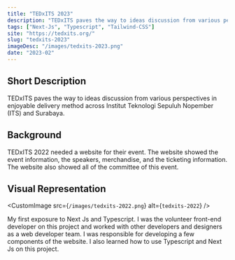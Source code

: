 ```yaml
---
title: "TEDxITS 2023"
description: "TEDxITS paves the way to ideas discussion from various perspectives in enjoyable delivery method across Institut Teknologi Sepuluh Nopember (ITS) and Surabaya."
tags: ["Next-Js", "Typescript", "Tailwind-CSS"]
site: "https://tedxits.org/"
slug: "tedxits-2023"
imageDesc: "/images/tedxits-2023.png"
date: "2023-02"
---
```


## Short Description

TEDxITS paves the way to ideas discussion from various perspectives in enjoyable delivery method across Institut Teknologi Sepuluh Nopember (ITS) and Surabaya.

## Background

TEDxITS 2022 needed a website for their event. The website showed the event information, the speakers, merchandise, and the ticketing information. The website also showed all of the committee of this event.

## Visual Representation

<CustomImage src={`/images/tedxits-2022.png`} alt={`tedxits-2022`} />

My first exposure to Next Js and Typescript. I was the volunteer front-end developer on this project and worked with other developers and designers as a web developer team. I was responsible for developing a few components of the website. I also learned how to use Typescript and Next Js on this project.
